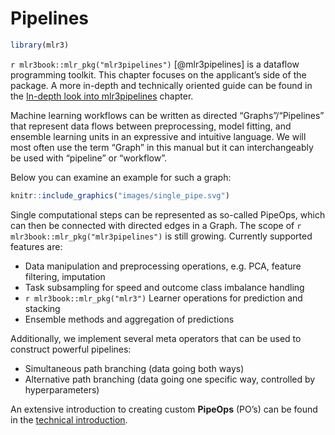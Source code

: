 # Pipelines {#pipelines}

```r
library(mlr3)
```

`r mlr3book::mlr_pkg("mlr3pipelines")` [@mlr3pipelines] is a dataflow programming toolkit.
This chapter focuses on the applicant's side of the package.
A more in-depth and technically oriented guide can be found in the [In-depth look into mlr3pipelines](#in-depth-pipelines) chapter.

Machine learning workflows can be written as directed “Graphs”/"Pipelines" that represent data flows between preprocessing, model fitting, and ensemble learning units in an expressive and intuitive language.
We will most often use the term "Graph" in this manual but it can interchangeably be used  with "pipeline" or "workflow".

Below you can examine an example for such a graph:

```r
knitr::include_graphics("images/single_pipe.svg")
```

Single computational steps can be represented as so-called PipeOps, which can then be connected with directed edges in a Graph.
The scope of `r mlr3book::mlr_pkg("mlr3pipelines")` is still growing.
Currently supported features are:

* Data manipulation and preprocessing operations, e.g. PCA, feature filtering, imputation
* Task subsampling for speed and outcome class imbalance handling
* `r mlr3book::mlr_pkg("mlr3")` Learner operations for prediction and stacking
* Ensemble methods and aggregation of predictions

Additionally, we implement several meta operators that can be used to construct powerful pipelines:

* Simultaneous path branching (data going both ways)
* Alternative path branching (data going one specific way, controlled by hyperparameters)

An extensive introduction to creating custom **PipeOps** (PO's) can be found in the [technical introduction](#extending-pipeops).

Using methods from `r mlr3book::mlr_pkg("mlr3tuning")`, it is even possible to simultaneously optimize parameters of multiple processing units.

A predecessor to this package is the `r mlr3book::cran_pkg("mlrCPO")` package, which works with `r mlr3book::cran_pkg("mlr")` 2.x.
Other packages that provide, to varying degree, some preprocessing functionality or machine learning domain specific language, are:

* the `r mlr3book::cran_pkg("caret")` package and the related `r mlr3book::cran_pkg("recipes")`  project
* the `r mlr3book::cran_pkg("dplyr")` package

An example for a Pipeline that can be constructed using `r mlr3book::mlr_pkg("mlr3pipelines")` is depicted below:

```r
# This just produces a plot, not visible to the user.
library("mlr3pipelines")

graph = po("branch", c("nop", "pca", "scale")) %>>%
  gunion(list(
    po("nop", id = "null1"),
    po("pca"),
    po("scale")
  ))
gr = graph %>>%
  po("unbranch", c("nop", "pca", "scale")) %>>%
  po("learner", lrn("classif.rpart"))

gr$plot(html = FALSE)
```
